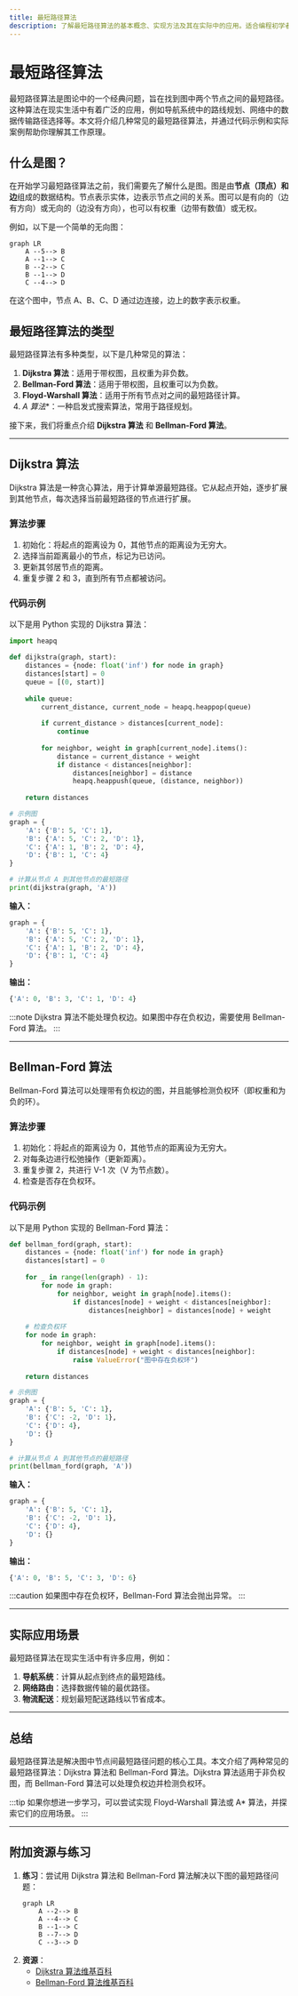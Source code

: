 ```yaml
---
title: 最短路径算法
description: 了解最短路径算法的基本概念、实现方法及其在实际中的应用。适合编程初学者学习。
---
```


# 最短路径算法

最短路径算法是图论中的一个经典问题，旨在找到图中两个节点之间的最短路径。这种算法在现实生活中有着广泛的应用，例如导航系统中的路线规划、网络中的数据传输路径选择等。本文将介绍几种常见的最短路径算法，并通过代码示例和实际案例帮助你理解其工作原理。

## 什么是图？

在开始学习最短路径算法之前，我们需要先了解什么是图。图是由**节点（顶点）**和**边**组成的数据结构。节点表示实体，边表示节点之间的关系。图可以是有向的（边有方向）或无向的（边没有方向），也可以有权重（边带有数值）或无权。

例如，以下是一个简单的无向图：

```mermaid
graph LR
    A --5--> B
    A --1--> C
    B --2--> C
    B --1--> D
    C --4--> D
```

在这个图中，节点 A、B、C、D 通过边连接，边上的数字表示权重。

## 最短路径算法的类型

最短路径算法有多种类型，以下是几种常见的算法：

1. **Dijkstra 算法**：适用于带权图，且权重为非负数。
2. **Bellman-Ford 算法**：适用于带权图，且权重可以为负数。
3. **Floyd-Warshall 算法**：适用于所有节点对之间的最短路径计算。
4. **A* 算法**：一种启发式搜索算法，常用于路径规划。

接下来，我们将重点介绍 **Dijkstra 算法** 和 **Bellman-Ford 算法**。

---

## Dijkstra 算法

Dijkstra 算法是一种贪心算法，用于计算单源最短路径。它从起点开始，逐步扩展到其他节点，每次选择当前最短路径的节点进行扩展。

### 算法步骤

1. 初始化：将起点的距离设为 0，其他节点的距离设为无穷大。
2. 选择当前距离最小的节点，标记为已访问。
3. 更新其邻居节点的距离。
4. 重复步骤 2 和 3，直到所有节点都被访问。

### 代码示例

以下是用 Python 实现的 Dijkstra 算法：

```python
import heapq

def dijkstra(graph, start):
    distances = {node: float('inf') for node in graph}
    distances[start] = 0
    queue = [(0, start)]
    
    while queue:
        current_distance, current_node = heapq.heappop(queue)
        
        if current_distance > distances[current_node]:
            continue
        
        for neighbor, weight in graph[current_node].items():
            distance = current_distance + weight
            if distance < distances[neighbor]:
                distances[neighbor] = distance
                heapq.heappush(queue, (distance, neighbor))
    
    return distances

# 示例图
graph = {
    'A': {'B': 5, 'C': 1},
    'B': {'A': 5, 'C': 2, 'D': 1},
    'C': {'A': 1, 'B': 2, 'D': 4},
    'D': {'B': 1, 'C': 4}
}

# 计算从节点 A 到其他节点的最短路径
print(dijkstra(graph, 'A'))
```

**输入：**
```python
graph = {
    'A': {'B': 5, 'C': 1},
    'B': {'A': 5, 'C': 2, 'D': 1},
    'C': {'A': 1, 'B': 2, 'D': 4},
    'D': {'B': 1, 'C': 4}
}
```

**输出：**
```python
{'A': 0, 'B': 3, 'C': 1, 'D': 4}
```

:::note
Dijkstra 算法不能处理负权边。如果图中存在负权边，需要使用 Bellman-Ford 算法。
:::

---

## Bellman-Ford 算法

Bellman-Ford 算法可以处理带有负权边的图，并且能够检测负权环（即权重和为负的环）。

### 算法步骤

1. 初始化：将起点的距离设为 0，其他节点的距离设为无穷大。
2. 对每条边进行松弛操作（更新距离）。
3. 重复步骤 2，共进行 V-1 次（V 为节点数）。
4. 检查是否存在负权环。

### 代码示例

以下是用 Python 实现的 Bellman-Ford 算法：

```python
def bellman_ford(graph, start):
    distances = {node: float('inf') for node in graph}
    distances[start] = 0
    
    for _ in range(len(graph) - 1):
        for node in graph:
            for neighbor, weight in graph[node].items():
                if distances[node] + weight < distances[neighbor]:
                    distances[neighbor] = distances[node] + weight
    
    # 检查负权环
    for node in graph:
        for neighbor, weight in graph[node].items():
            if distances[node] + weight < distances[neighbor]:
                raise ValueError("图中存在负权环")
    
    return distances

# 示例图
graph = {
    'A': {'B': 5, 'C': 1},
    'B': {'C': -2, 'D': 1},
    'C': {'D': 4},
    'D': {}
}

# 计算从节点 A 到其他节点的最短路径
print(bellman_ford(graph, 'A'))
```

**输入：**
```python
graph = {
    'A': {'B': 5, 'C': 1},
    'B': {'C': -2, 'D': 1},
    'C': {'D': 4},
    'D': {}
}
```

**输出：**
```python
{'A': 0, 'B': 5, 'C': 3, 'D': 6}
```

:::caution
如果图中存在负权环，Bellman-Ford 算法会抛出异常。
:::

---

## 实际应用场景

最短路径算法在现实生活中有许多应用，例如：

1. **导航系统**：计算从起点到终点的最短路线。
2. **网络路由**：选择数据传输的最优路径。
3. **物流配送**：规划最短配送路线以节省成本。

---

## 总结

最短路径算法是解决图中节点间最短路径问题的核心工具。本文介绍了两种常见的最短路径算法：Dijkstra 算法和 Bellman-Ford 算法。Dijkstra 算法适用于非负权图，而 Bellman-Ford 算法可以处理负权边并检测负权环。

:::tip
如果你想进一步学习，可以尝试实现 Floyd-Warshall 算法或 A* 算法，并探索它们的应用场景。
:::

---

## 附加资源与练习

1. **练习**：尝试用 Dijkstra 算法和 Bellman-Ford 算法解决以下图的最短路径问题：
   ```mermaid
   graph LR
       A --2--> B
       A --4--> C
       B --1--> C
       B --7--> D
       C --3--> D
   ```
2. **资源**：
   - [Dijkstra 算法维基百科](https://zh.wikipedia.org/wiki/Dijkstra算法)
   - [Bellman-Ford 算法维基百科](https://zh.wikipedia.org/wiki/Bellman-Ford算法)